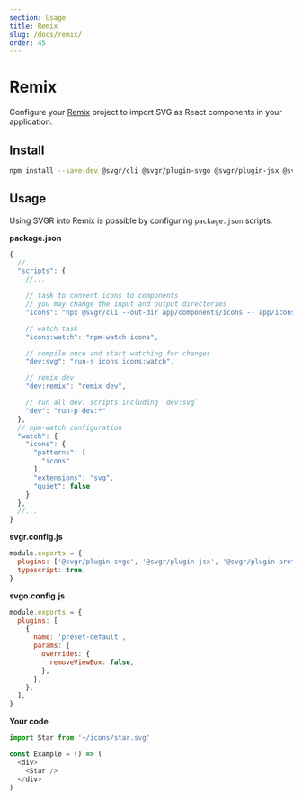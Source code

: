 ```yaml
---
section: Usage
title: Remix
slug: /docs/remix/
order: 45
---
```


# Remix

Configure your [Remix](https://remix.run/) project to import SVG as React components in your application.

<carbon-ad />

## Install

```bash
npm install --save-dev @svgr/cli @svgr/plugin-svgo @svgr/plugin-jsx @svgr/plugin-prettier npm-watch npm-run-allnpm-watch npm-run-all
```

## Usage

Using SVGR into Remix is possible by configuring `package.json` scripts.

**package.json**

```js
{
  //...
  "scripts": {
    //...

    // task to convert icons to components
    // you may change the input and output directories
    "icons": "npx @svgr/cli --out-dir app/components/icons -- app/icons",

    // watch task
    "icons:watch": "npm-watch icons",

    // compile once and start watching for changes
    "dev:svg": "run-s icons icons:watch",

    // remix dev
    "dev:remix": "remix dev",

    // run all dev: scripts including `dev:svg`
    "dev": "run-p dev:*"
  },
  // npm-watch configuration
  "watch": {
    "icons": {
      "patterns": [
        "icons"
      ],
      "extensions": "svg",
      "quiet": false
    }
  },
  //...
}
```

**svgr.config.js**

```js
module.exports = {
  plugins: ['@svgr/plugin-svgo', '@svgr/plugin-jsx', '@svgr/plugin-prettier'],
  typescript: true,
}
```

**svgo.config.js**

```js
module.exports = {
  plugins: [
    {
      name: 'preset-default',
      params: {
        overrides: {
          removeViewBox: false,
        },
      },
    },
  ],
}
```

**Your code**

```js
import Star from '~/icons/star.svg'

const Example = () => (
  <div>
    <Star />
  </div>
)
```
